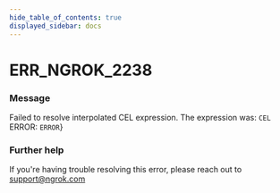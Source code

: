 ```yaml
---
hide_table_of_contents: true
displayed_sidebar: docs
---
```



# ERR_NGROK_2238

### Message
Failed to resolve interpolated CEL expression. The expression was: `CEL`
ERROR: `ERROR`}

<ErrorDetails error='err_ngrok_2238' />


### Further help
If you're having trouble resolving this error, please reach out to [support@ngrok.com](mailto:support@ngrok.com?subject=Help%20with%20ERR_NGROK_2238)

